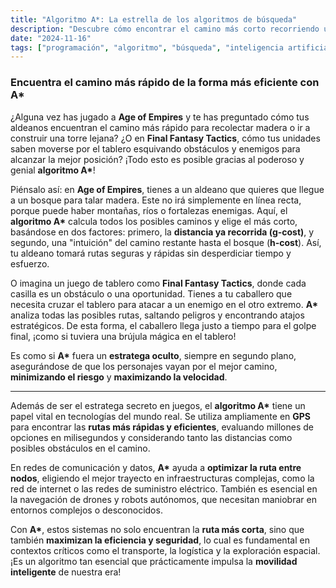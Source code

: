 ---
title: "Algoritmo A*: La estrella de los algoritmos de búsqueda"
description: "Descubre cómo encontrar el camino más corto recorriendo una cuadrícula con el algoritmo A*"
date: "2024-11-16"
tags: ["programación", "algoritmo", "búsqueda", "inteligencia artificial"]
---

### Encuentra el camino más rápido de la forma más eficiente con **A\***

¿Alguna vez has jugado a **Age of Empires** y te has preguntado cómo tus aldeanos encuentran el camino más rápido para recolectar madera o ir a construir una torre lejana? ¿O en **Final Fantasy Tactics**, cómo tus unidades saben moverse por el tablero esquivando obstáculos y enemigos para alcanzar la mejor posición? ¡Todo esto es posible gracias al poderoso y genial **algoritmo A\***!

<AStarAlgorithm />

Piénsalo así: en **Age of Empires**, tienes a un aldeano que quieres que llegue a un bosque para talar madera. Este no irá simplemente en línea recta, porque puede haber montañas, ríos o fortalezas enemigas. Aquí, el **algoritmo A\*** calcula todos los posibles caminos y elige el más corto, basándose en dos factores: primero, la **distancia ya recorrida (g-cost)**, y segundo, una "intuición" del camino restante hasta el bosque (**h-cost**). Así, tu aldeano tomará rutas seguras y rápidas sin desperdiciar tiempo y esfuerzo.

O imagina un juego de tablero como **Final Fantasy Tactics**, donde cada casilla es un obstáculo o una oportunidad. Tienes a tu caballero que necesita cruzar el tablero para atacar a un enemigo en el otro extremo. **A\*** analiza todas las posibles rutas, saltando peligros y encontrando atajos estratégicos. De esta forma, el caballero llega justo a tiempo para el golpe final, ¡como si tuviera una brújula mágica en el tablero!

Es como si **A\*** fuera un **estratega oculto**, siempre en segundo plano, asegurándose de que los personajes vayan por el mejor camino, **minimizando el riesgo** y **maximizando la velocidad**.

---

Además de ser el estratega secreto en juegos, el **algoritmo A\*** tiene un papel vital en tecnologías del mundo real. Se utiliza ampliamente en **GPS** para encontrar las **rutas más rápidas y eficientes**, evaluando millones de opciones en milisegundos y considerando tanto las distancias como posibles obstáculos en el camino.

En redes de comunicación y datos, **A\*** ayuda a **optimizar la ruta entre nodos**, eligiendo el mejor trayecto en infraestructuras complejas, como la red de internet o las redes de suministro eléctrico. También es esencial en la navegación de drones y robots autónomos, que necesitan maniobrar en entornos complejos o desconocidos.

Con **A\***, estos sistemas no solo encuentran la **ruta más corta**, sino que también **maximizan la eficiencia y seguridad**, lo cual es fundamental en contextos críticos como el transporte, la logística y la exploración espacial. ¡Es un algoritmo tan esencial que prácticamente impulsa la **movilidad inteligente** de nuestra era!
